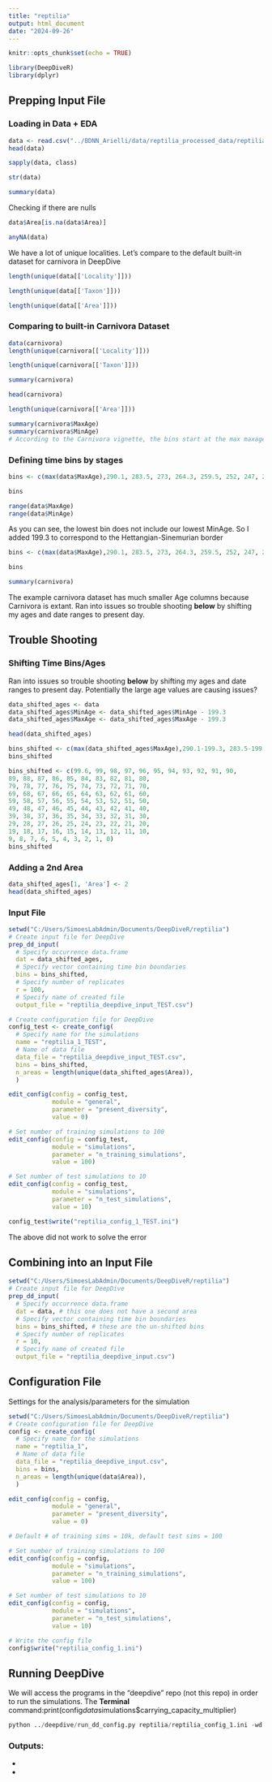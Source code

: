 ```yaml
---
title: "reptilia"
output: html_document
date: "2024-09-26"
---
```


```r
knitr::opts_chunk$set(echo = TRUE)
```

```r
library(DeepDiveR)
library(dplyr)
```

## Prepping Input File

### Loading in Data + EDA

```r
data <- read.csv("../BDNN_Arielli/data/reptilia_processed_data/reptilia_deepdive_final.csv", header = TRUE, sep = ",")
head(data)
```

```r
sapply(data, class)
```

```r
str(data)
```

```r
summary(data)
```

Checking if there are nulls

```r
data$Area[is.na(data$Area)]
```

```r
anyNA(data)
```

We have a lot of unique localities. Let's compare to the default built-in dataset for carnivora in DeepDive

```r
length(unique(data[['Locality']]))
```

``` r
length(unique(data[['Taxon']]))
```

```r
length(unique(data[['Area']]))
```
### **Comparing to built-in Carnivora Dataset**

```r
data(carnivora)
length(unique(carnivora[['Locality']]))
```
```r
length(unique(carnivora[['Taxon']]))
```

```r
summary(carnivora)
```

```r
head(carnivora)
```

```r
length(unique(carnivora[['Area']]))
```
```r
summary(carnivora$MaxAge)
summary(carnivora$MinAge)
# According to the Carnivora vignette, the bins start at the max maxage age, and go down to the min minage, so my bins vector should do the same
```

### Defining time bins by stages

```r
bins <- c(max(data$MaxAge),290.1, 283.5, 273, 264.3, 259.5, 252, 247, 242, 237, 227, 217)

bins
```

```r
range(data$MaxAge)
range(data$MinAge)

```

As you can see, the lowest bin does not include our lowest MinAge. So I added 199.3 to correspond to the Hettangian-Sinemurian border

```r
bins <- c(max(data$MaxAge),290.1, 283.5, 273, 264.3, 259.5, 252, 247, 242, 237, 227, 217, 199.3)

bins
```

```r
summary(carnivora)
```

The example carnivora dataset has much smaller Age columns because Carnivora is extant. Ran into issues so trouble shooting **below** by shifting my ages and date ranges to present day.

## Trouble Shooting

### Shifting Time Bins/Ages

Ran into issues so trouble shooting **below** by shifting my ages and date ranges to present day. Potentially the large age values are causing issues?

```r
data_shifted_ages <- data
data_shifted_ages$MinAge <- data_shifted_ages$MinAge - 199.3
data_shifted_ages$MaxAge <- data_shifted_ages$MaxAge - 199.3

head(data_shifted_ages)

```

```r
bins_shifted <- c(max(data_shifted_ages$MaxAge),290.1-199.3, 283.5-199.3, 273-199.3, 264.3-199.3, 259.5-199.3, 252-199.3, 247-199.3, 242-199.3, 237-199.3, 227-199.3, 217-199.3, 0)
bins_shifted
```

```r
bins_shifted <- c(99.6, 99, 98, 97, 96, 95, 94, 93, 92, 91, 90,
89, 88, 87, 86, 85, 84, 83, 82, 81, 80,
79, 78, 77, 76, 75, 74, 73, 72, 71, 70,
69, 68, 67, 66, 65, 64, 63, 62, 61, 60,
59, 58, 57, 56, 55, 54, 53, 52, 51, 50,
49, 48, 47, 46, 45, 44, 43, 42, 41, 40,
39, 38, 37, 36, 35, 34, 33, 32, 31, 30,
29, 28, 27, 26, 25, 24, 23, 22, 21, 20,
19, 18, 17, 16, 15, 14, 13, 12, 11, 10,
9, 8, 7, 6, 5, 4, 3, 2, 1, 0)
bins_shifted
```

### Adding a 2nd Area

```r
data_shifted_ages[1, 'Area'] <- 2 
head(data_shifted_ages)
```

### Input File

```r
setwd("C:/Users/SimoesLabAdmin/Documents/DeepDiveR/reptilia")
# Create input file for DeepDive
prep_dd_input(
  # Specify occurrence data.frame
  dat = data_shifted_ages,
  # Specify vector containing time bin boundaries
  bins = bins_shifted,
  # Specify number of replicates
  r = 100,
  # Specify name of created file
  output_file = "reptilia_deepdive_input_TEST.csv")
```

```r
# Create configuration file for DeepDive
config_test <- create_config(
  # Specify name for the simulations
  name = "reptilia_1_TEST",
  # Name of data file
  data_file = "reptilia_deepdive_input_TEST.csv",
  bins = bins_shifted,
  n_areas = length(unique(data_shifted_ages$Area)),
  )
```

```r
edit_config(config = config_test,
            module = "general",
            parameter = "present_diversity", 
            value = 0)
```

```r
# Set number of training simulations to 100
edit_config(config = config_test,
            module = "simulations",
            parameter = "n_training_simulations", 
            value = 100)

# Set number of test simulations to 10
edit_config(config = config_test,
            module = "simulations",
            parameter = "n_test_simulations", 
            value = 10)

```

```r
config_test$write("reptilia_config_1_TEST.ini")

```

The above did not work to solve the error

## Combining into an Input File

```r
setwd("C:/Users/SimoesLabAdmin/Documents/DeepDiveR/reptilia")
# Create input file for DeepDive
prep_dd_input(
  # Specify occurrence data.frame
  dat = data, # this one does not have a second area
  # Specify vector containing time bin boundaries
  bins = bins_shifted, # these are the un-shifted bins
  # Specify number of replicates
  r = 10,
  # Specify name of created file
  output_file = "reptilia_deepdive_input.csv")

```

## Configuration File

Settings for the analysis/parameters for the simulation

```r
setwd("C:/Users/SimoesLabAdmin/Documents/DeepDiveR/reptilia")
# Create configuration file for DeepDive
config <- create_config(
  # Specify name for the simulations
  name = "reptilia_1",
  # Name of data file
  data_file = "reptilia_deepdive_input.csv",
  bins = bins,
  n_areas = length(unique(data$Area)),
  )
```

```r
edit_config(config = config,
            module = "general",
            parameter = "present_diversity", 
            value = 0)

# Default # of training sims = 10k, default test sims = 100

```

```r
# Set number of training simulations to 100
edit_config(config = config,
            module = "simulations",
            parameter = "n_training_simulations", 
            value = 100)

# Set number of test simulations to 10
edit_config(config = config,
            module = "simulations",
            parameter = "n_test_simulations", 
            value = 10)
```

```r
# Write the config file
config$write("reptilia_config_1.ini")
```

## Running DeepDive

We will access the programs in the "deepdive" repo (not this repo) in order to run the simulations. The **Terminal** command:print(config$data$simulations\$carrying_capacity_multiplier)

```python
python ../deepdive/run_dd_config.py reptilia/reptilia_config_1.ini -wd reptilia/
```

### Outputs:

-   

-   
